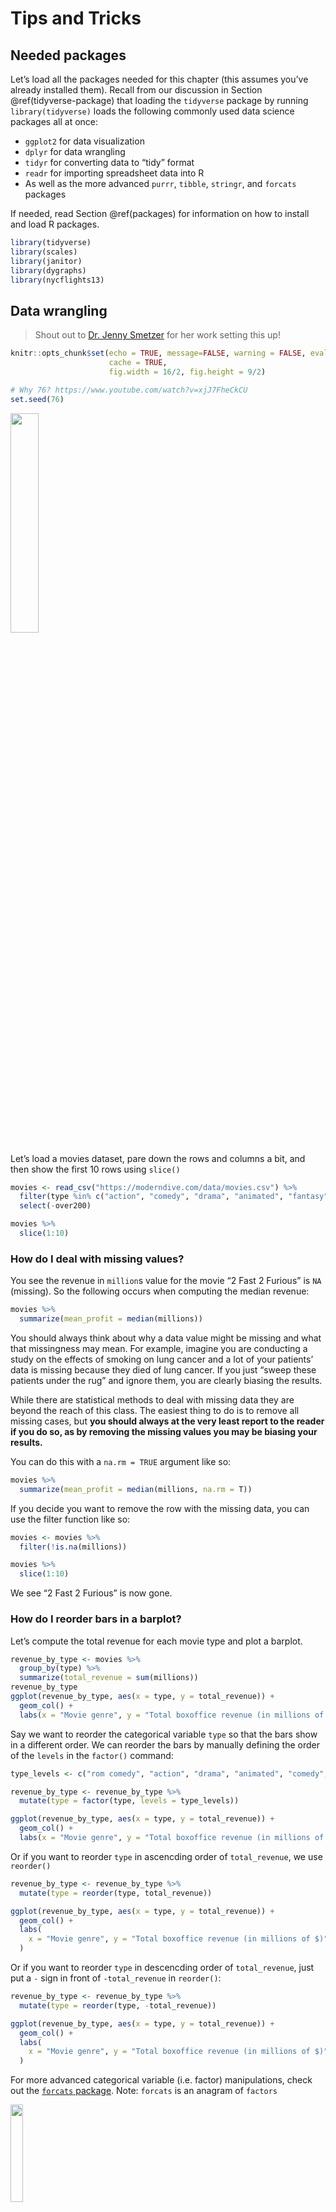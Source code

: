 # Tips and Tricks {#appendixC}

## Needed packages {-}

Let's load all the packages needed for this chapter (this assumes you've already installed them). Recall from our discussion in Section \@ref(tidyverse-package) that loading the `tidyverse` package by running `library(tidyverse)` loads the following commonly used data science packages all at once:

* `ggplot2` for data visualization
* `dplyr` for data wrangling
* `tidyr` for converting data to "tidy" format
* `readr` for importing spreadsheet data into R
* As well as the more advanced `purrr`, `tibble`, `stringr`, and `forcats` packages

If needed, read Section \@ref(packages) for information on how to install and load R packages. 

```r
library(tidyverse)
library(scales)
library(janitor)
library(dygraphs)
library(nycflights13)
```

## Data wrangling

> Shout out to [Dr. Jenny Smetzer](https://www.scsparkscience.org/fellow/jennifer-smetzer/) for her work setting this up!

```r
knitr::opts_chunk$set(echo = TRUE, message=FALSE, warning = FALSE, eval = TRUE, 
                      cache = TRUE,
                      fig.width = 16/2, fig.height = 9/2)

# Why 76? https://www.youtube.com/watch?v=xjJ7FheCkCU
set.seed(76)
```

![](images/data_ninja1.png){width=30%}      

Let's load a movies dataset, pare down the rows and columns a bit, and then show the first 10 rows using `slice()`

```r
movies <- read_csv("https://moderndive.com/data/movies.csv") %>% 
  filter(type %in% c("action", "comedy", "drama", "animated", "fantasy", "rom comedy")) %>% 
  select(-over200)

movies %>% 
  slice(1:10)
```



### How do I deal with missing values?

You see the revenue in `million`s value for the movie "2 Fast 2 Furious" is `NA` (missing). So the following occurs when computing the median revenue:

```r
movies %>% 
  summarize(mean_profit = median(millions))
```

You should always think about why a data value might be missing and what that missingness may mean. For example, imagine you are conducting a study on the effects of smoking on lung cancer and a lot of your patients' data is missing because they died of lung cancer. If you just "sweep these patients under the rug" and ignore them, you are clearly biasing the results. 

While there are statistical methods to deal with missing data they are beyond the reach of this class. The easiest thing to do is to remove all missing cases, but **you should always at the very least report to the reader if you do so, as by removing the missing values you may be biasing your results.**

You can do this with a `na.rm = TRUE` argument like so:

```r
movies %>% 
  summarize(mean_profit = median(millions, na.rm = T))
```

If you decide you want to remove the row with the missing data, you can use the filter function like so:

```r
movies <- movies %>%
  filter(!is.na(millions))

movies %>% 
  slice(1:10)
```

We see "2 Fast 2 Furious" is now gone.


### How do I reorder bars in a barplot?

Let's compute the total revenue for each movie type and plot a barplot.

```r
revenue_by_type <- movies %>% 
  group_by(type) %>% 
  summarize(total_revenue = sum(millions))
revenue_by_type
ggplot(revenue_by_type, aes(x = type, y = total_revenue)) +
  geom_col() + 
  labs(x = "Movie genre", y = "Total boxoffice revenue (in millions of $)")
```

Say we want to reorder the categorical variable `type` so that the bars show in a different order. We can reorder the bars by manually defining the order of the `levels` in the `factor()` command:

```r
type_levels <- c("rom comedy", "action", "drama", "animated", "comedy", "fantasy")

revenue_by_type <- revenue_by_type %>% 
  mutate(type = factor(type, levels = type_levels))

ggplot(revenue_by_type, aes(x = type, y = total_revenue)) +
  geom_col() + 
  labs(x = "Movie genre", y = "Total boxoffice revenue (in millions of $)")
```

Or if you want to reorder `type` in ascencding order of `total_revenue`, we use `reorder()`

```r
revenue_by_type <- revenue_by_type %>% 
  mutate(type = reorder(type, total_revenue))

ggplot(revenue_by_type, aes(x = type, y = total_revenue)) +
  geom_col() + 
  labs(
    x = "Movie genre", y = "Total boxoffice revenue (in millions of $)"
  )
```

Or if you want to reorder `type` in descencding order of `total_revenue`, just put
a `-` sign in front of `-total_revenue` in `reorder()`:

```r
revenue_by_type <- revenue_by_type %>% 
  mutate(type = reorder(type, -total_revenue))

ggplot(revenue_by_type, aes(x = type, y = total_revenue)) +
  geom_col() + 
  labs(
    x = "Movie genre", y = "Total boxoffice revenue (in millions of $)"
  )
```

For more advanced categorical variable (i.e. factor) manipulations, check out
the [`forcats` package](https://forcats.tidyverse.org/){target="_blank"}. Note: `forcats` is an anagram of `factors`


![](https://github.com/tidyverse/forcats/raw/master/man/figures/logo.png){width=20%} 



### How do I show money on an axis?

```r
movies <- movies %>% 
  mutate(revenue = millions * 10^6)

ggplot(data = movies, aes(x = rating, y = revenue)) + 
  geom_boxplot() + 
  labs(x = "rating", y = "Revenue in $", title = "Profits for different movie ratings")
```

Google "ggplot2 axis scale dollars" and click on the [first link](http://www.sthda.com/english/wiki/ggplot2-axis-scales-and-transformations) and search for the word "dollars". You'll find:

```r
# Don't forget to load the scales package first!
library(scales)

ggplot(data = movies, aes(x = rating, y = revenue)) + 
  geom_boxplot() + 
  labs(x = "rating", y = "Profit in millions of $", title = "Profits for different movie ratings") +
  scale_y_continuous(labels = dollar)
```



### How do I change values inside cells?

`dplyr::rename()` renames column/variable names. To "rename" values inside cells of a particular column, you need to `mutate()` the column using one of the three functins below. There might be other ones too, but these are the three I've seen the most. In these examples, we'll change values in the variable `type`.

1. `ifelse()`
1. `recode()`
1. `case_when()`

#### `ifelse()` {-}

Switch all instances of `rom comedy` with `romantic comedy` using `ifelse()`. If a particular row has `type == "rom comedy"`, then return `"romantic comedy"`, else return whatever was originally in `type`. Save everything in a new variable `type_new`:

```r
movies %>% 
  mutate(type_new = ifelse(type == "rom comedy", "romantic comedy", type)) %>% 
  slice(1:10)
```

Do the same here, but return `"not romantic comedy"` if `type` is not `"rom comedy"` and this time overwrite the original `type` variable

```r
movies %>% 
  mutate(type = ifelse(type == "rom comedy", "romantic comedy", "not romantic comedy")) %>% 
  slice(1:10)
```

#### `recode()` {-}

`ifelse()` is rather limited however. What if we want to "rename" all `type` so that they start with uppercase? Use `recode()`:

```r
movies %>% 
  mutate(type_new = recode(type, 
                           "action" = "Action",
                           "animated" = "Animated",
                           "comedy" = "Comedy",
                           "drama" = "Drama",
                           "fantasy" = "Fantasy",
                           "rom comedy" = "Romantic Comedy"
  )) %>% 
  slice(1:10)
```

#### `case_when()` {-}

`case_when()` is a little trickier, but allows you to evaluate boolean operations using `==`, `>`, `>=`, `&`, `|`, etc:

```r
movies %>% 
  mutate(type_new = 
           case_when(
             type == "action" & millions > 40 ~ "Big budget action",
             type == "rom comedy" & millions < 40 ~ "Small budget romcom",
             # Need this for everything else that aren't the two cases above:
             TRUE ~ "Rest"
           ))
```



### How do I convert a numerical variable to a categorical one?

Sometimes we want to turn a numerical, continuous variable into a categorical variable. For instance, what if we wanted to have a variable that tells us if a movie made hundred million dollars or more. In other words a binary variable in other words a categorical variable with 2 levels. We can again use the `mutate` function:

```r
movies %>% 
  mutate(big_budget = millions > 100) %>% 
  slice(1:10)
```

What if you want to convert a numerical variable into a categorical variable with more than 2 levels? One way is to use the `cut()` command. For instance, below, we `cut()` the `score` variable, to recode it into 4 categories:

1. 0 - 40 = bad
2. 40.1 - 60 = so-so
3. 60.1 - 80 = good
4. 80.1+ = great

We set the breaking points for cutting the numerical variable with the `c(0, 40, 60, 80, 100)` part, and set the labels for each of these bins with the `labels=c("bad","so-so","good","great")` part. All this action happens inside the `mutate` command, so the new categorical variable `scorecats` is added to the data frame. 

```r
movies %>% 
  mutate(score_categ = cut(score, 
                           breaks = c(0, 40, 60, 80, 100),
                           labels = c("bad", "so-so", "good", "great")
  )) %>% 
  slice(1:10)
```

Other options with the `cut` function:

*  By default, if the value is exacly the upper bound of an interval, it's
included in the lessor category (e.g. 60.0 is 'so-so' not 'good'), to 
flip this, include the argument `right = FALSE`.
*  You could also have Rstudio equally divide the variable into a balanced
number of groups.  For example, specifying `breaks=3` would create 4 groups with
approximately the same number of values in each group.



### How do I compute proportions? {#prop}

By using a `group_by()` followed not by a `summarize()` as is often the case, but rather a `mutate()`. So say we compute the total revenue millions for each movie rating and type:

```r
rating_by_type_millions <- movies %>% 
  group_by(rating, type) %>% 
  summarize(millions = sum(millions)) %>% 
  arrange(rating, type)

rating_by_type_millions
```

Say within each movie rating (G, PG, PG-13, R), we want to know the proportion of `total_millions` that made by each movie type (animated, action, comedy, etc). We can:

```r
rating_by_type_millions %>% 
  group_by(rating) %>% 
  mutate(
    # Compute a new column of the sum of millions split by rating:
    total_millions = sum(millions),
    # Compute the proportion within each rating:
    prop = millions/total_millions
  )
```

So for example, the 4 proportions corresponding to R rated movies are 0.596 + 0.142 + 0.213 + 0.0491 = 1.




### How do I deal with %, commas, and \$? {#numerical}

Say you have numerical data that are recorded as percentages, have commas, or are in dollar form and hence are character strings. How do you convert these to numerical values? Using `readr::parse_number` inside a `mutate()`! Shout out to [Stack Overflow](https://stackoverflow.com/a/52965808/3674500){target="_blank"}

```r
library(readr)
parse_number("10.5%")
parse_number("145,897")
parse_number("$1,234.5")
```

What about the other way around? Use the `scales` package!

```r
library(scales)
percent(0.105)
comma(145897)
dollar(1234.5)
```






***


**Congratulations. You are now an R Ninja!**

![](images/Rninja.png){width=40%}  




***



## Interactive graphics

### Interactive linegraphs

Another useful tool for viewing linegraphs such as this is the `dygraph` function in the `dygraphs` package in combination with the `dyRangeSelector` function.  This allows us to zoom in on a selected range and get an interactive plot for us to work with:

```r
library(dygraphs)
library(nycflights13)
flights_day <- mutate(flights, date = as.Date(time_hour))
flights_summarized <- flights_day %>% 
  group_by(date) %>%
  summarize(median_arr_delay = median(arr_delay, na.rm = TRUE))
rownames(flights_summarized) <- flights_summarized$date
flights_summarized <- select(flights_summarized, -date)
dyRangeSelector(dygraph(flights_summarized))
```

<br>

The syntax here is a little different than what we have covered so far.  The `dygraph` function is expecting for the dates to be given as the `rownames` of the object.  We then remove the `date` variable from the `flights_summarized` data frame since it is accounted for in the `rownames`.  Lastly, we run the `dygraph` function on the new data frame that only contains the median arrival delay as a column and then provide the ability to have a selector to zoom in on the interactive plot via `dyRangeSelector`.  (Note that this plot will only be interactive in the HTML version of this book.)

<!--
**`paste0("(LC", chap, ".", (lc <- lc + 1), ")")`** Use the interactive linegraph to determine the highest median arrival delay for flights from NYC in 2013.  What date was it and what do you think contributed to it?


** ** What are three specific questions that can be more easily answered by looking at Figure 4.6 instead of Figure 4.5?

- Changing the labels of a plot (x-axis, y-axis)
- stat = "identity" for aggregated data and barplots
- Changing the theme for ggplots (`ggthemes` package too)
- Adding `code_folding` and `code_download` to YAML
- `kable` function from `knitr`
- Reading in data from files in different formats - Getting Used to R book reference
- Reshaping the data with `tidyr`

-->

